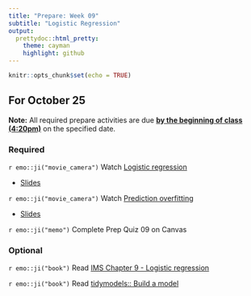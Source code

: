 ```yaml
---
title: "Prepare: Week 09"
subtitle: "Logistic Regression"
output: 
  prettydoc::html_pretty:
    theme: cayman
    highlight: github
---
```


```r
knitr::opts_chunk$set(echo = TRUE)
```


## For October 25

**Note:** All required prepare activities are due **<u>by the beginning of class (4:20pm)</u>** on the specified date.

### Required

`r emo::ji("movie_camera")` Watch [Logistic regression]()

- [Slides](https://kgfitzgerald.github.io/APU_MATH_250/slides/28-logistic-reg.html)

`r emo::ji("movie_camera")` Watch [Prediction overfitting]()

- [Slides](https://kgfitzgerald.github.io/APU_MATH_250/slides/29-prediction-overfitting.html)

`r emo::ji("memo")` Complete Prep Quiz 09 on Canvas

### Optional 

`r emo::ji("book")` Read [IMS Chapter 9 - Logistic regression](https://openintro-ims.netlify.app/model-logistic.html) 

`r emo::ji("book")` Read [tidymodels:: Build a model](https://www.tidymodels.org/start/models/)
